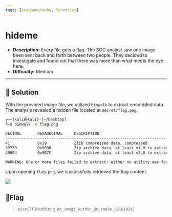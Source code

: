 ---
tags: [steganography, forensics]    
---
# hideme

- **Description:** Every file gets a flag.
The SOC analyst saw one image been sent back and forth between two people. They decided to investigate and found out that there was more than what meets the eye here.
- **Difficulty:** Medium

---

## 🔎 Solution
With the provided image file, we utilized `binwalk` to extract embedded data. The analysis revealed a hidden file located at `secret/flag.png`.
```bash
┌──(kali㉿kali)-[~/Desktop]
└─$ binwalk -e flag.png                       

DECIMAL       HEXADECIMAL     DESCRIPTION
--------------------------------------------------------------------------------
41            0x29            Zlib compressed data, compressed
39739         0x9B3B          Zip archive data, at least v1.0 to extract, name: secret/
39804         0x9B7C          Zip archive data, at least v2.0 to extract, compressed size: 2884, uncompressed size: 3038, name: secret/flag.png

WARNING: One or more files failed to extract: either no utility was found or it's unimplemented
```

Upon opening `flag.png`, we successfully retrieved the flag content.
<div style={{ width: '100%', margin: '0 auto' }}>
  <img src={require("./flag.png").default} style={{ width: '100%', height: 'auto' }} />
</div>
 

## 🚩Flag
> `picoCTF{Hiddinng_An_imag3_within_@n_ima9e_82101824}`
